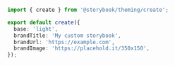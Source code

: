 ```ts

import { create } from '@storybook/theming/create';

export default create({
  base: 'light',
  brandTitle: 'My custom storybook',
  brandUrl: 'https://example.com',
  brandImage: 'https://placehold.it/350x150',
});
```